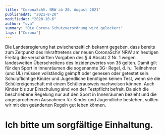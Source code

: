 ```yaml
---
title: "CoronaSchV. NRW ab 20. August 2021"
publishedAt: "2021-8-20"
modifiedAt: "2020-10-6"
author: "sva"
summary: "Die Corona Schutzverordnung wird gelockert"
tags: ["Corona"]
---
```


Die Landesregierung hat zwischenzeitlich bekannt gegeben, dass bereits zum Zeitpunkt des Inkrafttretens der neuen CoronaSchV NRW am heutigen Freitag die verschärften Vorgaben des § 4 Absatz 2 Nr. 1 wegen landesweiten Überschreitens des Inzidenzwertes von 35 gelten. Damit gilt für den Sport in Innenräumen die sogenannte 3G- Regel, d. h.: Teilnehmer (und ÜL) müssen vollständig geimpft oder genesen oder getestet sein. Schulpflichtige Kinder und Jugendliche benötigen keinen Test, wenn sie die Schülereigenschaft mit einem Schülerausweis nachweisen können. Auch Kinder bis zur Einschulung sind von der Testpflicht befreit.
Da sich die beschriebene Regelung nur auf den Sport in Innenräumen bezieht und die angesprochenen Ausnahmen für Kinder und Jugendliche bestehen, sollten wir mit den geänderten Regeln gut leben können.
# Ich bitte um sorgfältige Einhaltung.
